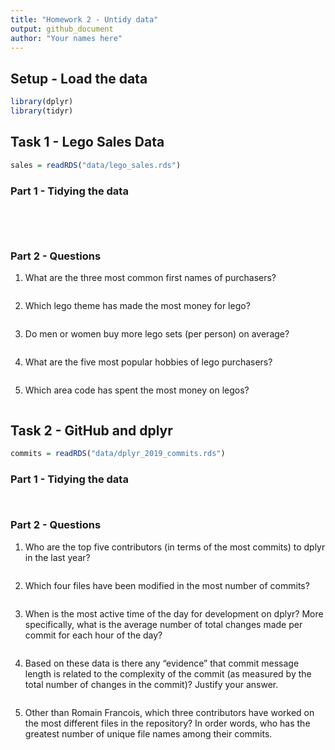 ```yaml
---
title: "Homework 2 - Untidy data"
output: github_document
author: "Your names here"
---
```



## Setup - Load the data

```r
library(dplyr)
library(tidyr)
```


## Task 1 - Lego Sales Data

```r
sales = readRDS("data/lego_sales.rds")
```

### Part 1 - Tidying the data

<!-- 
Covert the `sales` object into a tidy data frame. 
Be sure to include a write up of your methods. 
-->

```r
```


<!-- Print out the first 10 lines of your tidy data frame below -->
```r
```

<br/>

### Part 2 - Questions


1. What are the three most common first names of purchasers?

```r
```

2. Which lego theme has made the most money for lego?

```r
```

3. Do men or women buy more lego sets (per person) on average?

```r
```
4. What are the five most popular hobbies of lego purchasers?

```r
```

5. Which area code has spent the most money on legos?

```r
```



## Task 2 - GitHub and dplyr

```r
commits = readRDS("data/dplyr_2019_commits.rds")
```

### Part 1 - Tidying the data

<!--
Covert the revent elements from the `commits` object into a tidy data frame. 
Be sure to include a write up of your methods. 
-->

```r
```

<!-- Print out the first 10 lines of your tidy data frame below -->
```r
```


### Part 2 - Questions


1. Who are the top five contributors (in terms of the most commits) to dplyr in the last year?

```r
```

2. Which four files have been modified in the most number of commits?

```r
```

3. When is the most active time of the day for development on dplyr? More specifically, what is the average number of total changes made per commit for each hour of the day?

```r
```

4. Based on these data is there any "evidence" that commit message length is related to the complexity of the commit (as measured by the total number of changes in the commit)? Justify your answer.

```r
```

5. Other than Romain Francois, which three contributors have worked on the most different files in the repository? In order words, who has the greatest number of unique file names among their commits.

```r
```